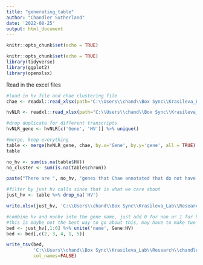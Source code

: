 ```yaml
---
title: "generating_table"
author: "Chandler Sutherland"
date: '2022-08-25'
output: html_document
---
```


```r
knitr::opts_chunk$set(echo = TRUE)
```

```r
knitr::opts_chunk$set(echo = TRUE)
library(tidyverse)
library(ggplot2)
library(openxlsx)
```


Read in the excel files 
```r
#load in hv file and chae clustering file 
chae <- readxl::read_xlsx(path="C:\\Users\\chand\\Box Sync\\Krasileva_Lab\\Research\\chandler\\Krasileva Lab\\E14\\chae_2020_supplemental.xlsx")

hvNLR <- readxl::read_xlsx(path="C:\\Users\\chand\\Box Sync\\Krasileva_Lab\\Research\\chandler\\Krasileva Lab\\E14\\hvNLR.xlsx")

#drop duplicate for different transcripts 
hvNLR_gene <- hvNLR[c('Gene', 'HV')] %>% unique()

#merge, keep everything 
table <- merge(hvNLR_gene, chae, by.x='Gene', by.y='gene', all = TRUE)
table
```
```r
no_hv <- sum(is.na(table$HV))
no_cluster <- sum(is.na(table$chrom))

paste("There are ", no_hv, "genes that Chae annotated that do not have hv/nonhv calls, and ", no_cluster, "gene that was present in the hv/nonhv and not the clustering.")
```

```r
#filter by just hv calls since that is what we care about 
just_hv <- table %>% drop_na('HV')

write.xlsx(just_hv, 'C:\\Users\\chand\\Box Sync\\Krasileva_Lab\\Research\\chandler\\Krasileva Lab\\E14\\working_table.xlsx')
```

```r
#combine hv and nonhv into the gene name, just add 0 for non or 1 for hv 
#this is maybe not the best way to go about this, may have to make two separate files but like easy enough
bed <- just_hv[,1:6] %>% unite('name', Gene:HV)
bed <- bed[,c(2, 3, 4, 1, 5)]

write_tsv(bed, 
          'C:\\Users\\chand\\Box Sync\\Krasileva_Lab\\Research\\chandler\\Krasileva Lab\\E14\\all_NLR.bed',
          col_names=FALSE)
```


